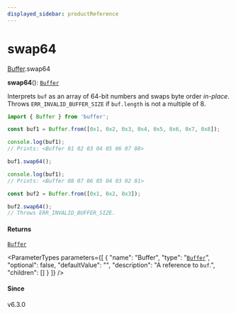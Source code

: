 ```yaml
---
displayed_sidebar: productReference
---
```



# swap64

[Buffer](../../interfaces/Buffer.mdx).swap64

**swap64**(): [`Buffer`](../../variables/Buffer-1.mdx)

Interprets `buf` as an array of 64-bit numbers and swaps byte order _in-place_.
Throws `ERR_INVALID_BUFFER_SIZE` if `buf.length` is not a multiple of 8.

```js
import { Buffer } from 'buffer';

const buf1 = Buffer.from([0x1, 0x2, 0x3, 0x4, 0x5, 0x6, 0x7, 0x8]);

console.log(buf1);
// Prints: <Buffer 01 02 03 04 05 06 07 08>

buf1.swap64();

console.log(buf1);
// Prints: <Buffer 08 07 06 05 04 03 02 01>

const buf2 = Buffer.from([0x1, 0x2, 0x3]);

buf2.swap64();
// Throws ERR_INVALID_BUFFER_SIZE.
```

#### Returns

[`Buffer`](../../variables/Buffer-1.mdx)

<ParameterTypes parameters={[
  {
    "name": "Buffer",
    "type": "[`Buffer`](../../variables/Buffer-1.mdx)",
    "optional": false,
    "defaultValue": "",
    "description": "A reference to `buf`.",
    "children": []
  }
]} />

#### Since

v6.3.0
